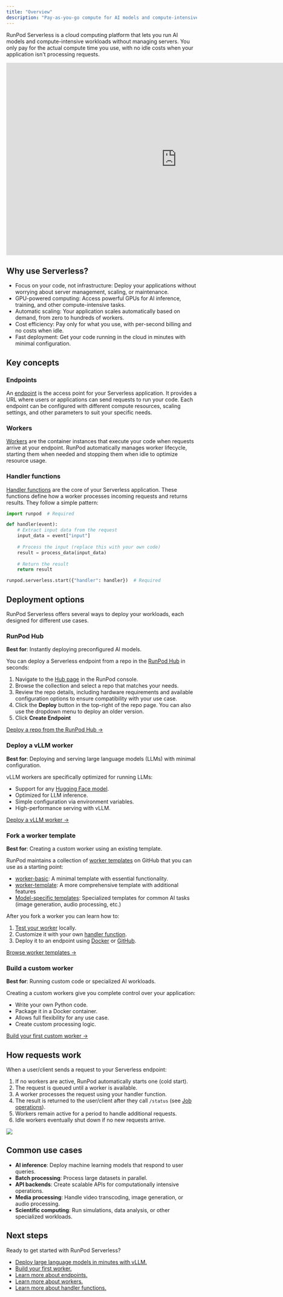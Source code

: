 ```yaml
---
title: "Overview"
description: "Pay-as-you-go compute for AI models and compute-intensive workloads."
---
```


RunPod Serverless is a cloud computing platform that lets you run AI models and compute-intensive workloads without managing servers. You only pay for the actual compute time you use, with no idle costs when your application isn't processing requests.

<Frame>
  <iframe width="900" height="508" src="https://www.youtube.com/embed/8HzN9HxYZxc" title="RunPod Serverless Made Simple - Introduction To Serverless Functions and Workers" frameborder="0" allow="accelerometer; autoplay; clipboard-write; encrypted-media; gyroscope; picture-in-picture; web-share" referrerpolicy="strict-origin-when-cross-origin" allowfullscreen></iframe>
</Frame>

## Why use Serverless?

* Focus on your code, not infrastructure: Deploy your applications without worrying about server management, scaling, or maintenance.
* GPU-powered computing: Access powerful GPUs for AI inference, training, and other compute-intensive tasks.
* Automatic scaling: Your application scales automatically based on demand, from zero to hundreds of workers.
* Cost efficiency: Pay only for what you use, with per-second billing and no costs when idle.
* Fast deployment: Get your code running in the cloud in minutes with minimal configuration.

## Key concepts

### Endpoints
An [endpoint](/serverless/endpoints/overview) is the access point for your Serverless application. It provides a URL where users or applications can send requests to run your code. Each endpoint can be configured with different compute resources, scaling settings, and other parameters to suit your specific needs.

### Workers
[Workers](/serverless/workers/overview) are the container instances that execute your code when requests arrive at your endpoint. RunPod automatically manages worker lifecycle, starting them when needed and stopping them when idle to optimize resource usage.

### Handler functions
[Handler functions](/serverless/workers/handler-functions) are the core of your Serverless application. These functions define how a worker processes incoming requests and returns results. They follow a simple pattern:

```Python
import runpod  # Required

def handler(event):
    # Extract input data from the request
    input_data = event["input"]
    
    # Process the input (replace this with your own code)
    result = process_data(input_data)
    
    # Return the result
    return result

runpod.serverless.start({"handler": handler})  # Required
```

## Deployment options

RunPod Serverless offers several ways to deploy your workloads, each designed for different use cases.

### RunPod Hub

**Best for**: Instantly deploying preconfigured AI models.

You can deploy a Serverless endpoint from a repo in the [RunPod Hub](/hub/overview) in seconds:

1. Navigate to the [Hub page](https://www.runpod.io/console/hub) in the RunPod console.
2. Browse the collection and select a repo that matches your needs.
3. Review the repo details, including hardware requirements and available configuration options to ensure compatibility with your use case.
4. Click the **Deploy** button in the top-right of the repo page. You can also use the dropdown menu to deploy an older version.
5. Click **Create Endpoint**

[Deploy a repo from the RunPod Hub →](https://www.runpod.io/console/hub)

### Deploy a vLLM worker

**Best for**: Deploying and serving large language models (LLMs) with minimal configuration.

vLLM workers are specifically optimized for running LLMs:

* Support for any [Hugging Face model](https://huggingface.co/models).
* Optimized for LLM inference.
* Simple configuration via environment variables.
* High-performance serving with vLLM.

[Deploy a vLLM worker →](/serverless/vllm/get-started)

### Fork a worker template

**Best for**: Creating a custom worker using an existing template.

RunPod maintains a collection of [worker templates](https://github.com/runpod-workers) on GitHub that you can use as a starting point:

* [worker-basic](https://github.com/runpod-workers/worker-basic): A minimal template with essential functionality.
* [worker-template](https://github.com/runpod-workers/worker-template): A more comprehensive template with additional features
* [Model-specific templates](https://github.com/runpod-workers#worker-collection): Specialized templates for common AI tasks (image generation, audio processing, etc.)

After you fork a worker you can learn how to:

1. [Test your worker](/serverless/development/local-testing) locally.
2. Customize it with your own [handler function](/serverless/workers/handler-functions).
3. Deploy it to an endpoint using [Docker](/serverless/workers/deploy) or [GitHub](/serverless/workers/github-integration).

[Browse worker templates →](https://github.com/runpod-workers)

### Build a custom worker

**Best for**: Running custom code or specialized AI workloads.

Creating a custom workers give you complete control over your application:

* Write your own Python code.
* Package it in a Docker container.
* Allows full flexibility for any use case.
* Create custom processing logic.

[Build your first custom worker →](/serverless/workers/custom-worker)

## How requests work

When a user/client sends a request to your Serverless endpoint:

1. If no workers are active, RunPod automatically starts one (cold start).
2. The request is queued until a worker is available.
3. A worker processes the request using your handler function.
4. The result is returned to the user/client after they call `/status` (see [Job operations](/serverless/endpoints/operations)).
5. Workers remain active for a period to handle additional requests.
6. Idle workers eventually shut down if no new requests arrive.

<Frame>
  <img src="/images/serverless-request-flow.png" />
</Frame>

## Common use cases

* **AI inference**: Deploy machine learning models that respond to user queries.
* **Batch processing**: Process large datasets in parallel.
* **API backends**: Create scalable APIs for computationally intensive operations.
* **Media processing**: Handle video transcoding, image generation, or audio processing.
* **Scientific computing**: Run simulations, data analysis, or other specialized workloads.

## Next steps

Ready to get started with RunPod Serverless?

* [Deploy large language models in minutes with vLLM.](/serverless/vllm/overview)
* [Build your first worker.](/serverless/workers/custom-worker)
* [Learn more about endpoints.](/serverless/endpoints/overview)
* [Learn more about workers.](/serverless/workers/overview)
* [Learn more about handler functions.](/serverless/workers/handler-functions)